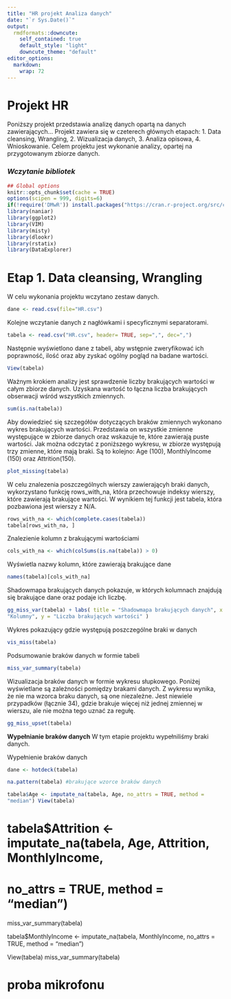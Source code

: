 ```yaml
---
title: "HR projekt Analiza danych"
date: "`r Sys.Date()`"
output:
  rmdformats::downcute:
    self_contained: true
    default_style: "light"
    downcute_theme: "default"
editor_options: 
  markdown: 
    wrap: 72
---
```


# **Projekt HR**

Poniższy projekt przedstawia analizę danych opartą na danych
zawierających... Projekt zawiera się w czeterech głównych etapach: 1.
Data cleansing, Wrangling, 2. Wizualizacja danych, 3. Analiza opisowa,
4. Wnioskowanie. Celem projektu jest wykonanie analizy, opartej na
przygotowanym zbiorze danych.

### *Wczytanie bibliotek*

```r
## Global options
knitr::opts_chunk$set(cache = TRUE)
options(scipen = 999, digits=6) 
if(!require('DMwR')) install.packages("https://cran.r-project.org/src/contrib/Archive/DMwR/DMwR_0.4.1.tar.gz", repos=NULL, type="source", dependencies=TRUE)
library(naniar)
library(ggplot2)
library(VIM)
library(misty) 
library(dlookr) 
library(rstatix)
library(DataExplorer)
```

# **Etap 1. Data cleansing, Wrangling**

W celu wykonania projektu wczytano zestaw danych.

```r
dane <- read.csv(file="HR.csv") 
```

Kolejne wczytanie danych z nagłówkami i specyficznymi separatorami.

```r
tabela <- read.csv("HR.csv", header= TRUE, sep=",", dec=",")
```

Następnie wyświetlono dane z tabeli, aby wstępnie zweryfikować ich
poprawność, ilość oraz aby zyskać ogólny pogląd na badane wartości.

```r
View(tabela)
```

Ważnym krokiem analizy jest sprawdzenie liczby brakujących wartości w
całym zbiorze danych. Uzyskana wartość to łączna liczba brakujących
obserwacji wśród wszystkich zmiennych.

```r
sum(is.na(tabela))
```

Aby dowiedzieć się szczegółów dotyczących braków zmiennych wykonano
wykres brakujących wartości. Przedstawia on wszystkie zmienne
występujące w zbiorze danych oraz wskazuje te, które zawierają puste
wartości. Jak można odczytać z poniższego wykresu, w zbiorze występują
trzy zmienne, które mają braki. Są to kolejno: Age (100), MonthlyIncome
(150) oraz Attrition(150).

```r
plot_missing(tabela)
```

W celu znalezenia poszczególnych wierszy zawierającyh braki danych, wykorzystano funkcję rows_with_na,
która przechowuje indeksy wierszy, które zawierają brakujące wartości. W wynikiem tej funkcji jest tabela, która pozbawiona jest wierszy z N/A.

```r
rows_with_na <- which(complete.cases(tabela))
tabela[rows_with_na, ]
```

Znalezienie kolumn z brakującymi wartościami

```r
cols_with_na <- which(colSums(is.na(tabela)) > 0)
```

Wyświetla nazwy kolumn, które zawierają brakujące dane

```r
names(tabela)[cols_with_na]
```

Shadowmapa brakujących danych pokazuje, w których kolumnach znajdują się
brakujące dane oraz podaje ich liczbę.

```r
gg_miss_var(tabela) + labs( title = "Shadowmapa brakujących danych", x =
"Kolumny", y = "Liczba brakujących wartości" )
```

Wykres pokazujący gdzie występują poszczególne braki w danych

```r
vis_miss(tabela)
```

Podsumowanie braków danych w formie tabeli

```r
miss_var_summary(tabela)
```

Wizualizacja braków danych w formie wykresu słupkowego. Poniżej
wyświetlane są zależności pomiędzy brakami danych. Z wykresu wynika, że
nie ma wzorca braku danych, są one niezależne. Jest niewiele przypadków
(łącznie 34), gdzie brakuje więcej niż jednej zmiennej w wierszu, ale
nie można tego uznać za regułę.

```r
gg_miss_upset(tabela)
```

**Wypełnianie braków danych** W tym etapie projektu wypełniliśmy braki
danych.

Wypełnienie braków danych

```r
dane <- hotdeck(tabela)

na.pattern(tabela) #brakujące wzorce braków danych

tabela$Age <- imputate_na(tabela, Age, no_attrs = TRUE, method =
"median") View(tabela)
```

# tabela\$Attrition \<- imputate_na(tabela, Age, Attrition, MonthlyIncome,

# no_attrs = TRUE, method = "median")

miss_var_summary(tabela)

tabela\$MonthlyIncome \<- imputate_na(tabela, MonthlyIncome, no_attrs =
TRUE, method = "median")

View(tabela) miss_var_summary(tabela)

# proba mikrofonu
